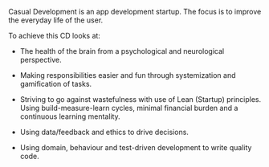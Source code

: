 Casual Development is an app development startup. The focus is to improve the everyday life of the user.

To achieve this CD looks at:

- The health of the brain from a psychological and neurological perspective.

- Making responsibilities easier and fun through systemization and gamification of tasks.

- Striving to go against wastefulness with use of Lean (Startup) principles. Using build-measure-learn cycles, minimal financial burden and a continuous learning mentality.

- Using data/feedback and ethics to drive decisions.

- Using domain, behaviour and test-driven development to write quality code.